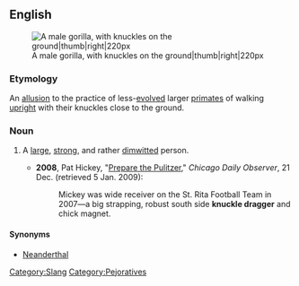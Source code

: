 ==English==
[[Image:Male silverback Gorilla.JPG|A male gorilla, with knuckles on the ground|thumb|right|220px]]

===Etymology===
An [[allusion]] to the practice of less-[[evolve]]d larger [[primate]]s of walking [[upright]] with their knuckles close to the ground. 

===Noun===
{{en-noun|sg=[[knuckle]] [[dragger]]}}

# {{idiomatic|often|derogatory}} A [[large]], [[strong]], and rather [[dimwitted]] person. 
#*'''2008''', Pat Hickey, "[http://cdobs.com/archive/our-columns/prepare-the-pulitzer-tribune-finds-cookies-contain-eggs-and-milk%2C2236/ Prepare the Pulitzer]," ''Chicago Daily Observer'', 21 Dec. (retrieved 5 Jan. 2009):
#*:Mickey was wide receiver on the St. Rita Football Team in 2007—a big strapping, robust south side '''knuckle dragger''' and chick magnet.

====Synonyms====
* [[neanderthal|Neanderthal]]

[[Category:Slang]]
[[Category:Pejoratives]]